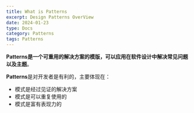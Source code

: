 ```yaml
---
title: What is Patterns
excerpt: Design Patterns OverView
date: 2024-01-23
type: Docs
category: Patterns
tags: Patterns
---
```


**Patterns是一个可重用的解决方案的模版，可以应用在软件设计中解决常见问题以及主题**。

**Patterns**是对开发者是有利的，主要体现在：

- 模式是经过见证的解决方案
- 模式是可以重复使用的
- 模式是富有表现力的


